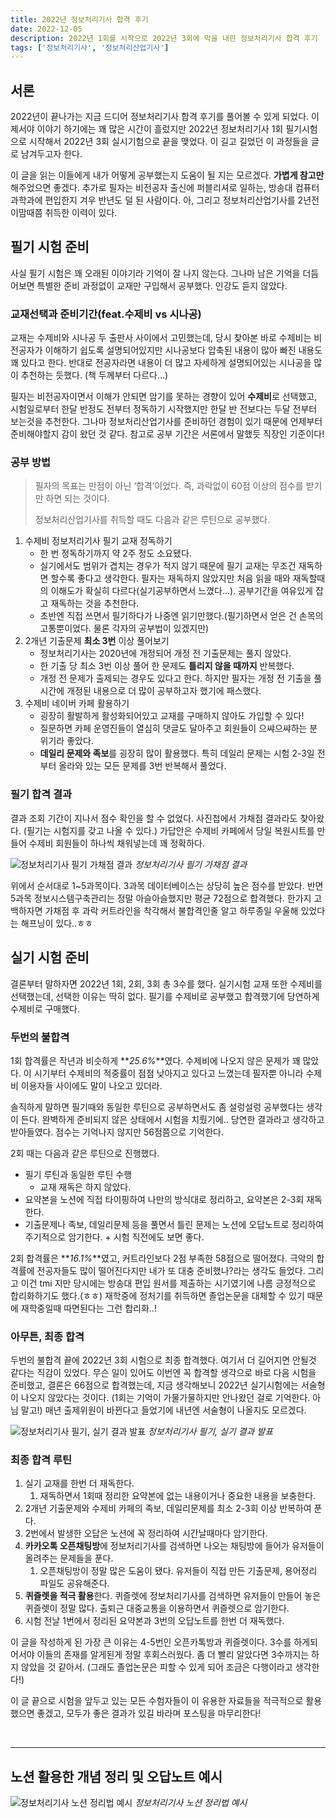 ```yaml
---
title: 2022년 정보처리기사 합격 후기
date: 2022-12-05
description: 2022년 1회를 시작으로 2022년 3회에 막을 내린 정보처리기사 합격 후기
tags: ['정보처리기사', '정보처리산업기사']
---
```


## 서론

2022년이 끝나가는 지금 드디어 정보처리기사 합격 후기를 풀어볼 수 있게 되었다. 이제서야 이야기 하기에는 꽤 많은 시간이 흘렀지만 2022년 정보처리기사 1회 필기시험으로 시작해서 2022년 3회 실시기험으로 끝을 맺었다. 이 길고 길었던 이 과정들을 글로 남겨두고자 한다.

이 글을 읽는 이들에게 내가 어떻게 공부했는지 도움이 될 지는 모르겠다. **가볍게 참고만** 해주었으면 좋겠다. 추가로 필자는 비전공자 출신에 퍼블리셔로 일하는, 방송대 컴퓨터과학과에 편입한지 겨우 반년도 덜 된 사람이다.
아, 그리고 정보처리산업기사를 2년전 이맘때쯤 취득한 이력이 있다.

## 필기 시험 준비

사실 필기 시험은 꽤 오래된 이야기라 기억이 잘 나지 않는다. 그나마 남은 기억을 더듬어보면 특별한 준비 과정없이 교재만 구입해서 공부했다. 인강도 듣지 않았다.

### 교재선택과 준비기간(feat.수제비 vs 시나공)

교재는 수제비와 시나공 두 출판사 사이에서 고민했는데, 당시 찾아본 바로 수제비는 비전공자가 이해하기 쉽도록 설명되어있지만 시나공보다 압축된 내용이 많아 빠진 내용도 꽤 있다고 한다. 반대로 전공자라면 내용이 더 많고 자세하게 설명되어있는 시나공을 많이 추천하는 듯했다. (책 두께부터 다르다…)

필자는 비전공자이면서 이해가 안되면 암기를 못하는 경향이 있어 **수제비**로 선택했고, 시험일로부터 한달 반정도 전부터 정독하기 시작했지만 한달 반 전보다는 두달 전부터 보는것을 추천한다. 그나마 정보처리산업기사를 준비하던 경험이 있기 때문에 언제부터 준비해야할지 감이 왔던 것 같다. 참고로 공부 기간은 서론에서 말했듯 직장인 기준이다!

### 공부 방법

> 필자의 목표는 만점이 아닌 ‘합격’이었다. 즉, 과락없이 60점 이상의 점수를 받기만 하면 되는 것이다.
>
> 정보처리산업기사를 취득할 때도 다음과 같은 루틴으로 공부했다.

1. 수제비 정보처리기사 필기 교재 정독하기
   - 한 번 정독하기까지 약 2주 정도 소요됐다.
   - 실기에서도 범위가 겹치는 경우가 적지 않기 때문에 필기 교재는 무조건 재독하면 할수록 좋다고 생각한다. 필자는 재독하지 않았지만 처음 읽을 때와 재독할때의 이해도가 확실히 다르다(실기공부하면서 느꼈다…). 공부기간을 여유있게 잡고 재독하는 것을 추천한다.
   - 초반엔 직접 쓰면서 필기하다가 나중엔 읽기만했다.(필기하면서 얻은 건 손목의 고통뿐이었다. 물론 각자의 공부법이 있겠지만)
2. 2개년 기출문제 **최소 3번** 이상 풀어보기
   - 정보처리기사는 2020년에 개정되어 개정 전 기출문제는 풀지 않았다.
   - 한 기출 당 최소 3번 이상 풀어 한 문제도 **틀리지 않을 때까지** 반복했다.
   - 개정 전 문제가 출제되는 경우도 있다고 한다. 하지만 필자는 개정 전 기출을 풀 시간에 개정된 내용으로 더 많이 공부하고자 했기에 패스했다.
3. 수제비 네이버 카페 활용하기
   - 굉장히 활발하게 활성화되어있고 교재를 구매하지 않아도 가입할 수 있다!
   - 질문하면 카페 운영진들이 열심히 댓글도 달아주고 회원들이 으쌰으쌰하는 분위기라 좋았다.
   - **데일리 문제와 족보**를 굉장히 많이 활용했다. 특히 데일리 문제는 시험 2-3일 전부터 올라와 있는 모든 문제를 3번 반복해서 풀었다.

### 필기 합격 결과

결과 조회 기간이 지나서 점수 확인을 할 수 없었다. 사진첩에서 가채점 결과라도 찾아왔다. (필기는 시험지를 갖고 나올 수 있다.) 가답안은 수제비 카페에서 당일 복원시트를 만들어 수제비 회원들이 하나씩 채워넣는데 꽤 정확하다.

<img src="/posts/certificate-review-1.png" alt="정보처리기사 필기 가채점 결과" />
<em>정보처리기사 필기 가채점 결과</em>

위에서 순서대로 1~5과목이다. 3과목 데이터베이스는 상당히 높은 점수를 받았다. 반면 5과목 정보시스템구축관리는 정말 아슬아슬했지만 평균 72점으로 합격했다. 한가지 고백하자면 가채점 후 과락 커트라인을 착각해서 불합격인줄 알고 하루종일 우울해 있었다는 해프닝이 있다..ㅎㅎ

## 실기 시험 준비

결론부터 말하자면 2022년 1회, 2회, 3회 총 3수를 했다. 실기시험 교재 또한 수제비를 선택했는데, 선택한 이유는 딱히 없다. 필기를 수제비로 공부했고 합격했기에 당연하게 수제비로 구매했다.

### 두번의 불합격

1회 합격률은 작년과 비슷하게 **_25.6%_**였다. 수제비에 나오지 않은 문제가 꽤 많았다. 이 시기부터 수제비의 적중률이 점점 낮아지고 있다고 느꼈는데 필자뿐 아니라 수제비 이용자들 사이에도 말이 나오고 있더라.

솔직하게 말하면 필기때와 동일한 루틴으로 공부하면서도 좀 설렁설렁 공부했다는 생각이 든다. 완벽하게 준비되지 않은 상태에서 시험을 치뤘기에.. 당연한 결과라고 생각하고 받아들였다. 점수는 기억나지 않지만 56점쯤으로 기억한다.

2회 때는 다음과 같은 루틴으로 진행했다.

- 필기 루틴과 동일한 루틴 수행
  - 교재 재독은 하지 않았다.
- 요약본을 노션에 직접 타이핑하여 나만의 방식대로 정리하고, 요약본은 2-3회 재독한다.
- 기출문제나 족보, 데일리문제 등을 풀면서 틀린 문제는 노션에 오답노트로 정리하여 주기적으로 암기한다. + 시험 직전에도 보면 좋다.

2회 합격률은 **_16.1%_**였고, 커트라인보다 2점 부족한 58점으로 떨어졌다. 극악의 합격률에 전공자들도 많이 떨어진다지만 내가 또 대충 준비했나?라는 생각도 들었다. 그리고 이건 tmi 지만 당시에는 방송대 편입 원서를 제출하는 시기였기에 나름 긍정적으로 합리화하기도 했다.(ㅎㅎ) 재학중에 정처기를 취득하면 졸업논문을 대체할 수 있기 때문에 재학중일때 따면된다는 그런 합리화..!

### 아무튼, 최종 합격

두번의 불합격 끝에 2022년 3회 시험으로 최종 합격했다. 여기서 더 길어지면 안될것 같다는 직감이 있었다. 무슨 일이 있어도 이번엔 꼭 합격할 생각으로 바로 다음 시험을 준비했고, 결론은 66점으로 합격했는데, 지금 생각해보니 2022년 실기시험에는 서술형이 나오지 않았다는 것이다. (1회는 기억이 가물가물하지만 안나왔던 걸로 기억한다. 아님 말고!) 매년 출제위원이 바뀐다고 들었기에 내년엔 서술형이 나올지도 모르겠다.

<img src="/posts/certificate-review-2.png" alt="정보처리기사 필기, 실기 결과 발표" />
<em>정보처리기사 필기, 실기 결과 발표</em>

### 최종 합격 루틴

1. 실기 교재를 한번 더 재독한다.
   1. 재독하면서 1회때 정리한 요약본에 없는 내용이거나 중요한 내용을 보충한다.
2. 2개년 기출문제와 수제비 카페의 족보, 데일리문제를 최소 2-3회 이상 반복하여 푼다.
3. 2번에서 발생한 오답은 노션에 꼭 정리하여 시간날때마다 암기한다.
4. **카카오톡 오픈채팅방**에 정보처리기사를 검색하면 나오는 채팅방에 들어가 유저들이 올려주는 문제들을 푼다.
   1. 오픈채팅방이 정말 많은 도움이 됐다. 유저들이 직접 만든 기출문제, 용어정리 파일도 공유해준다.
5. **퀴즐렛을 적극 활용**한다. 퀴즐렛에 정보처리기사를 검색하면 유저들이 만들어 놓은 퀴즐렛이 정말 많다. 출퇴근 대중교통을 이용하면서 퀴즐렛으로 암기한다.
6. 시험 전날 1번에서 정리된 요약본과 3번의 오답노트를 한번 더 재독했다.

이 글을 작성하게 된 가장 큰 이유는 4-5번인 오픈카톡방과 퀴즐렛이다. 3수를 하게되어서야 이들의 존재를 알게된게 정말 후회스러웠다. 좀 더 빨리 알았다면 3수까지는 하지 않았을 것 같아서. (그래도 졸업논문은 피할 수 있게 되어 조금은 다행이라고 생각한다!)

이 글 끝으로 시험을 앞두고 있는 모든 수험자들이 이 유용한 자료들을 적극적으로 활용했으면 좋겠고, 모두가 좋은 결과가 있길 바라며 포스팅을 마무리한다!

<br />

---

## 노션 활용한 개념 정리 및 오답노트 예시

<img src="/posts/certificate-review-3.png" alt="정보처리기사 노션 정리법 예시" />
<em>정보처리기사 노션 정리법 예시</em>
